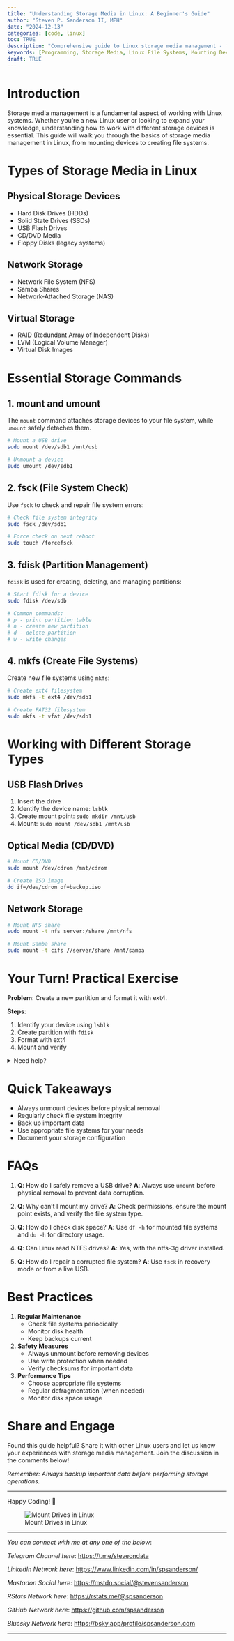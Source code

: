 ```yaml
---
title: "Understanding Storage Media in Linux: A Beginner's Guide"
author: "Steven P. Sanderson II, MPH"
date: "2024-12-13"
categories: [code, linux]
toc: TRUE
description: "Comprehensive guide to Linux storage media management - from mounting devices and creating file systems to troubleshooting issues. Perfect for beginner Linux users."
keywords: [Programming, Storage Media, Linux File Systems, Mounting Devices, File System Check, USB Drive Management, Linux Storage Management, Creating File Systems in Linux, Unmounting Storage Devices, Repairing File Systems, Formatting USB Drives, How to mount a USB drive in Linux, Steps to create a new file system in Linux, Checking and repairing file systems in Linux, Best practices for managing storage media in Linux, Troubleshooting USB drive issues in Linux]
draft: TRUE
---
```


# Introduction

Storage media management is a fundamental aspect of working with Linux systems. Whether you're a new Linux user or looking to expand your knowledge, understanding how to work with different storage devices is essential. This guide will walk you through the basics of storage media management in Linux, from mounting devices to creating file systems.

# Types of Storage Media in Linux

## Physical Storage Devices

- Hard Disk Drives (HDDs)
- Solid State Drives (SSDs)
- USB Flash Drives
- CD/DVD Media
- Floppy Disks (legacy systems)

## Network Storage

- Network File System (NFS)
- Samba Shares
- Network-Attached Storage (NAS)

## Virtual Storage

- RAID (Redundant Array of Independent Disks)
- LVM (Logical Volume Manager)
- Virtual Disk Images

# Essential Storage Commands

## 1. mount and umount

The `mount` command attaches storage devices to your file system, while `umount` safely detaches them.

```bash
# Mount a USB drive
sudo mount /dev/sdb1 /mnt/usb

# Unmount a device
sudo umount /dev/sdb1
```

## 2. fsck (File System Check)

Use `fsck` to check and repair file system errors:

```bash
# Check file system integrity
sudo fsck /dev/sdb1

# Force check on next reboot
sudo touch /forcefsck
```

## 3. fdisk (Partition Management)

`fdisk` is used for creating, deleting, and managing partitions:

```bash
# Start fdisk for a device
sudo fdisk /dev/sdb

# Common commands:
# p - print partition table
# n - create new partition
# d - delete partition
# w - write changes
```

## 4. mkfs (Create File Systems)
Create new file systems using `mkfs`:

```bash
# Create ext4 filesystem
sudo mkfs -t ext4 /dev/sdb1

# Create FAT32 filesystem
sudo mkfs -t vfat /dev/sdb1
```

# Working with Different Storage Types

## USB Flash Drives

1. Insert the drive
2. Identify the device name: `lsblk`
3. Create mount point: `sudo mkdir /mnt/usb`
4. Mount: `sudo mount /dev/sdb1 /mnt/usb`

## Optical Media (CD/DVD)

```bash
# Mount CD/DVD
sudo mount /dev/cdrom /mnt/cdrom

# Create ISO image
dd if=/dev/cdrom of=backup.iso
```

## Network Storage
```bash
# Mount NFS share
sudo mount -t nfs server:/share /mnt/nfs

# Mount Samba share
sudo mount -t cifs //server/share /mnt/samba
```

# Your Turn! Practical Exercise

**Problem**: Create a new partition and format it with ext4.

**Steps**:

1. Identify your device using `lsblk`
2. Create partition with `fdisk`
3. Format with ext4
4. Mount and verify

<details><summary>Need help?</summary>

**Solution**:

```bash
sudo fdisk /dev/sdb
# Use n for new partition
sudo mkfs.ext4 /dev/sdb1
sudo mount /dev/sdb1 /mnt/data
df -h /mnt/data
```
</details>

# Quick Takeaways

- Always unmount devices before physical removal
- Regularly check file system integrity
- Back up important data
- Use appropriate file systems for your needs
- Document your storage configuration

# FAQs

1. **Q**: How do I safely remove a USB drive?
   **A**: Always use `umount` before physical removal to prevent data corruption.

2. **Q**: Why can't I mount my drive?
   **A**: Check permissions, ensure the mount point exists, and verify the file system type.

3. **Q**: How do I check disk space?
   **A**: Use `df -h` for mounted file systems and `du -h` for directory usage.

4. **Q**: Can Linux read NTFS drives?
   **A**: Yes, with the ntfs-3g driver installed.

5. **Q**: How do I repair a corrupted file system?
   **A**: Use `fsck` in recovery mode or from a live USB.

# Best Practices

1. **Regular Maintenance**
   - Check file systems periodically
   - Monitor disk health
   - Keep backups current

2. **Safety Measures**
   - Always unmount before removing devices
   - Use write protection when needed
   - Verify checksums for important data

3. **Performance Tips**
   - Choose appropriate file systems
   - Regular defragmentation (when needed)
   - Monitor disk space usage

# Share and Engage

Found this guide helpful? Share it with other Linux users and let us know your experiences with storage media management. Join the discussion in the comments below!

*Remember: Always backup important data before performing storage operations.*

------------------------------------------------------------------------

Happy Coding! 🚀

![Mount Drives in Linux](todays_post.png)

------------------------------------------------------------------------

*You can connect with me at any one of the below*:

*Telegram Channel here*: <https://t.me/steveondata>

*LinkedIn Network here*: <https://www.linkedin.com/in/spsanderson/>

*Mastadon Social here*: [https://mstdn.social/\@stevensanderson](https://mstdn.social/@stevensanderson)

*RStats Network here*: [https://rstats.me/\@spsanderson](https://rstats.me/@spsanderson)

*GitHub Network here*: <https://github.com/spsanderson>

*Bluesky Network here*: <https://bsky.app/profile/spsanderson.com>

------------------------------------------------------------------------

```{=html}
<script src="https://giscus.app/client.js"
        data-repo="spsanderson/steveondata"
        data-repo-id="R_kgDOIIxnLw"
        data-category="Comments"
        data-category-id="DIC_kwDOIIxnL84ChTk8"
        data-mapping="url"
        data-strict="0"
        data-reactions-enabled="1"
        data-emit-metadata="0"
        data-input-position="top"
        data-theme="dark"
        data-lang="en"
        data-loading="lazy"
        crossorigin="anonymous"
        async>
</script>
```
